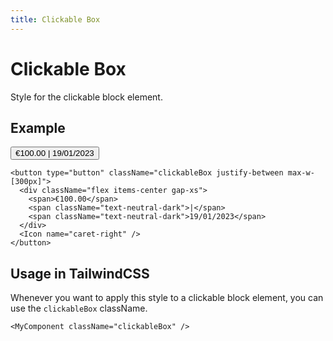 ```yaml
---
title: Clickable Box
---
```



# Clickable Box

Style for the clickable block element.

## Example

<Preview>
  <button type="button" className="clickableBox justify-between max-w-[300px]">
    <div className="flex items-center gap-xs">
      <span>€100.00</span>
      <span className="text-neutral-dark">|</span>
      <span className="text-neutral-dark">19/01/2023</span>
    </div>
    <Icon name="caret-right" />
  </button>
</Preview>

```tsx
<button type="button" className="clickableBox justify-between max-w-[300px]">
  <div className="flex items-center gap-xs">
    <span>€100.00</span>
    <span className="text-neutral-dark">|</span>
    <span className="text-neutral-dark">19/01/2023</span>
  </div>
  <Icon name="caret-right" />
</button>
```

## Usage in TailwindCSS

Whenever you want to apply this style to a clickable block element, you can use the `clickableBox` className.

```tsx
<MyComponent className="clickableBox" />
```
